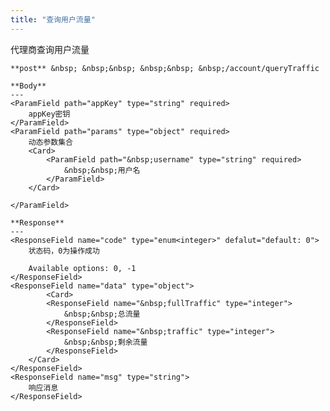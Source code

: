 ```yaml
---
title: "查询用户流量"
---
```


代理商查询用户流量

    **post** &nbsp; &nbsp;&nbsp; &nbsp;&nbsp; &nbsp;/account/queryTraffic

    **Body**
    ---
    <ParamField path="appKey" type="string" required>
        appKey密钥
    </ParamField>
    <ParamField path="params" type="object" required>
        动态参数集合
        <Card>
            <ParamField path="&nbsp;username" type="string" required>
                &nbsp;&nbsp;用户名
            </ParamField>
        </Card>
        
    </ParamField>

    **Response**
    ---
    <ResponseField name="code" type="enum<integer>" defalut="default: 0">
        状态码，0为操作成功

        Available options: 0, -1
    </ResponseField>
    <ResponseField name="data" type="object">
            <Card>
            <ResponseField name="&nbsp;fullTraffic" type="integer">
                &nbsp;&nbsp;总流量
            </ResponseField>
            <ResponseField name="&nbsp;traffic" type="integer">
                &nbsp;&nbsp;剩余流量
            </ResponseField>
        </Card>
    </ResponseField>
    <ResponseField name="msg" type="string">
        响应消息
    </ResponseField>